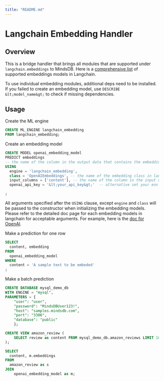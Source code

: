 ```yaml
---
title: "README.md"
---
```


# Langchain Embedding Handler

## Overview

This is a bridge handler that brings all modules that are supported under
`langchain.embeddings` to MindsDB. Here is a [comprehensive list](https://python.langchain.com/docs/integrations/text_embedding/) of supported embeddings models in Langchain.

To use individual embedding modules, additional deps need to be installed.
If you failed to create an embedding model, use `DESCRIBE &lt;model_name&gt;` to check if missing dependencies.

## Usage

Create the ML engine
```sql
CREATE ML_ENGINE langchain_embedding
FROM langchain_embedding;
```

Create an embedding model
```sql
CREATE MODEL openai_embedding_model
PREDICT embeddings
-- the name of the column in the output data that contains the embedding vectors
USING
  engine = 'langchain_embedding',
  class = 'OpenAIEmbeddings', -- the name of the embedding class in langchain.embeddings, alternatively, you can also use 'openai' instead
  input_columns = ['content'], -- the name of the column in the input data that contains the text info. You can specify multiple columns if they all contain text info to be embeded
  openai_api_key = '&lt;your_api_key&gt;'  -- alternative set your env variable OPEN_AI_API_KEY on the machine that runs MindsDB

;
```
All arguments specified after the `USING` clause, except `engine` and `class` will be passed to the constructor when initializing the embedding models. Please refer to the detailed doc page for each embedding models in langchain for acceptable arguments. For example, here is the [doc for OpenAI](https://api.python.langchain.com/en/latest/embeddings/langchain.embeddings.openai.OpenAIEmbeddings.html).

Make a prediction for one row
```sql
SELECT
  content, embedding
FROM
  openai_embedding_model
WHERE
  content = 'A sample text to be embeded'
;

```

Make a batch prediction
```sql
CREATE DATABASE mysql_demo_db
WITH ENGINE = "mysql",
PARAMETERS = {
    "user": "user",
    "password": "MindsDBUser123!",
    "host": "samples.mindsdb.com",
    "port": "3306",
    "database": "public"
    };

CREATE VIEW amazon_review (
    SELECT review as content FROM mysql_demo_db.amazon_reviews LIMIT 10
);

SELECT
  content, m.embeddings
FROM
  amazon_review as s
JOIN
    openai_embedding_model as m;
```
